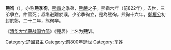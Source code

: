 {{unreferenced|time=2014-2-25}}
'''熊徇'''（{{bd|？||前800年||catIdx=X}}），亦称'''熊季徇'''，[[熊霜|熊霜]]之季弟，[[熊嚴|熊嚴]]之子。熊霜六年（前822年），去世，三弟爭立。仲雪死；叔堪避難於濮，少弟季徇立，是為熊徇。熊徇十六年，[[鄭桓公|鄭桓公]]初封於鄭。二十二年，熊徇卒。

《[[清华大学藏战国竹简|清华大学藏战国竹简]]》《楚居》上名为'''熊训'''。

{{中国皇帝|兄[[熊霜|熊霜]]|子[[熊咢|熊咢]]|[[楚國|楚國君主]]|前821年—前800年}}
{{楚国君主}}
[[Category:楚國君主|Category:楚國君主]]
[[Category:前800年逝世|Category:前800年逝世]]
[[Category:芈姓|Category:芈姓]]
